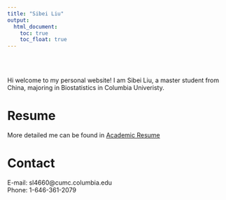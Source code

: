 ```yaml
---
title: "Sibei Liu"
output: 
  html_document:
    toc: true
    toc_float: true
---
```

\


\
Hi welcome to my personal website! I am Sibei Liu, a master student from China, majoring in Biostatistics in Columbia Univeristy. 

# Resume 

More detailed me can be found in [Academic Resume](resume.html)

# Contact

E-mail: sl4660@cumc.columbia.edu  
Phone: 1-646-361-2079
